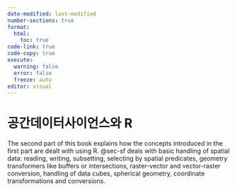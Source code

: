 ```yaml
---
date-modified: last-modified
number-sections: true
format: 
  html: 
    toc: true
code-link: true
code-copy: true
execute: 
  warning: false
  error: false
  freeze: auto
editor: visual
---
```


# 공간데이터사이언스와 R

The second part of this book explains how the concepts introduced in the first part are dealt with using R. @sec-sf deals with basic handling of spatial data: reading, writing, subsetting, selecting by spatial predicates, geometry transformers like buffers or intersections, raster-vector and vector-raster conversion, handling of data cubes, spherical geometry, coordinate transformations and conversions.
